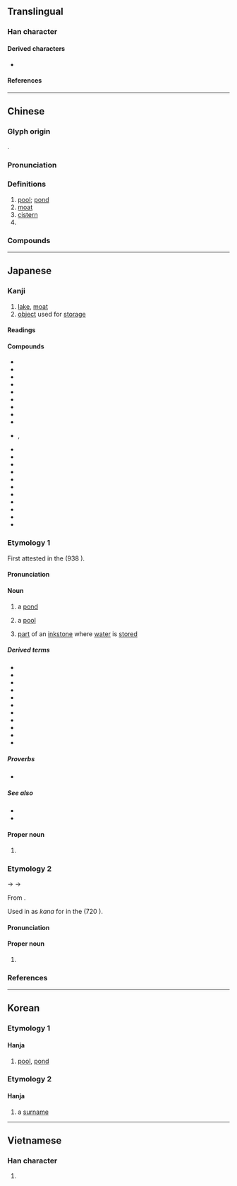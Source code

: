 {{character info/new}}
==Translingual==
{{stroke order|strokes=6}}

===Han character===
{{Han char|rn=85|rad=水|as=03|sn=6|four=34112|canj=EPD|ids=⿰氵也}}

====Derived characters====
* {{l|mul|[[𠲨]], [[𨦥]], [[𪢏]], [[𩶴]], [[𫇻]], [[筂]], [[𦈳]]}}

====References====
{{Han ref|kx=0606.050|dkj=17141|dj=1000.010|hdz=31555.030|uh=6C60}}

----

==Chinese==
{{zh-forms}}

===Glyph origin===
{{Han etyl}}
{{Han compound|水|alt1=氵|也|ls=psc|c1=s|c2=p}}.

===Pronunciation===
{{zh-pron
|m=chí
|ma=y
|c=ci4
|h=pfs=chhṳ̀
|md=diè/dò̤
|mn=tî
|mn-t=di5
|w=3zr
|mc=y
|oc=y
|cat=n,pn
}}

===Definitions===
{{zh-hanzi}}

# [[pool]]; [[pond]]
# [[moat]]
# [[cistern]]
# {{surname|lang=zh}}

===Compounds===
{{zh-der|弄兵潢池|伏打電池|乾電池|城池|化糞池|劍池|噴水池|太液池|印池|他瑪羅池|天池|巴油池|差池|太陽電池|咸池|呼倫池|尹霍夫池|堅城深池|光電池|池魚之禍|清水池|殃及池魚|滇池|暈池|洿池|東門之池|游泳池|樂池|澠池|池湯|曲江池|瑤池|池堂|瑤池玉液|窮池之魚|瑤池金母|昆池劫灰|昆明池|池中蛟龍|池坊流|池魚之殃|池榭|水池|浴池|池魚籠鳥|池沼|硯池|石城湯池|澠池之功|池塘|泳池|泮池|湯池鐵城|揮翰臨池|潢池|濾水池|瑤池閬苑|池中物|池座|池鹽|澠池會|湯池|池魚林木|池魚堂燕|池魚|池隍|池子|潢池弄兵|配水池|血汙池|蓄水池|龍池|難越雷池|陂池|跳水池|駕返瑤池|墨水池|魚池|解池|舞池|魚池鄉|翰池|蓄電池|華池|墨池筆塚|茅池|鹼性電池|鵝池|鳳池|跪池|臨池|蓮池|電池|黃池|金城湯池|雷池|酒池|酒池肉林|高城深池|鹽池|臨池學書|鳳凰池|裝池|非池中物|洗手池|藕池|陳池|雲池|澗池|天池埡|池上}}

{{zh-cat|Intermediate}}

----

==Japanese==

===Kanji===
{{ja-kanji|grade=2|rs=水03}}

# [[lake]], [[moat]]
# [[object]] used for [[storage]]

====Readings====
{{ja-readings
|goon=じ<ぢ, だ
|kanon=ち, た
|kun=いけ-
}}

====Compounds====
{{der-top|Compounds}}
* {{ja-r|池%魚|ち%ぎょ}}
* {{ja-r|池%水|ち%すい}}
* {{ja-r|池%沼|ち%しょう}}
* {{ja-r|池%泉|ち%せん}}
* {{ja-r|池%亭|ち%てい}}
* {{ja-r|池%汀|ち%てい}}
* {{ja-r|池%頭|ち%とう}}
* {{ja-r|池%畔|ち%なん}}
* {{ja-r|印%池|いん%ち}}
* {{ja-r|園%池|えん%ち|rom=-}}, {{ja-r|苑%池|えん%ち}}
* {{ja-r|金%城%湯%池|きん%じょう%とう%ち}}
* {{ja-r|酒%池%肉%林|しゅ%ち%にく%りん}}
* {{ja-r|城%池|じょう%ち}}
* {{ja-r|滇%池|^てん%ち}}
* {{ja-r|電%池|でん%ち}}
* {{ja-r|肉%池|にく%ち}}
* {{ja-r|墨%池|ぼく%ち}}
* {{ja-r|瑶%池|よう%ち}}
* {{ja-r|貯%水%池|ちょう%すい%ち}}
* {{ja-r|養%魚%池|よう%ぎょ%ち}}
* {{ja-r|養%殖%池|よう%しょく%ち}}
{{der-bottom}}

===Etymology 1===
{{ja-kanjitab|yomi=k|いけ}}

First attested in the ''{{w|Wamyō Ruijushō}}'' (938 {{CE}}).

====Pronunciation====
{{ja-pron|yomi=k|いけ|acc=2|acc_ref=DJR}}

====Noun====
{{ja-noun|いけ}}

# a [[pond]] {{gl|[[small]] [[lake]] or [[pool]]}}
#: {{ja-usex|'''池'''を乾す|'''いけ''' を ほす|drain a '''pond'''}}
# a [[pool]] {{gl|small [[amount]] of [[liquid]] in a [[surface]]}}
# {{lb|ja|calligraphy|sort=いけ}} [[part]] of an [[inkstone]] where [[water]] is [[store]]d
#: {{syn|ja|海|tr=umi}}

=====Derived terms=====
{{der-top}}
* {{ja-r|池%袋|^いけ%ぶくろ}}
* {{ja-r|内池|うち.いけ}}
* {{ja-r|涸れ池|かれいけ}}
* {{ja-r|枯れ池|かれいけ}}
* {{ja-r|心の池|こころ の いけ}}
* {{ja-r|猿%沢%池|^さる%さわ-の%-いけ}}
* {{ja-r|人工 池|じんこう いけ}}
* {{ja-r|溜め池|ためいけ}}
* {{ja-r|溜池|てめいけ}}
* {{ja-r|古池|ふるいけ}}
* {{ja-r|用水 池|ようすい いけ}}
{{der-bottom}}

=====Proverbs=====
* {{ja-r|池に落ちた犬はたたけ|いけ に おちた いぬ は たたけ}}

=====See also=====
* {{ja-r|硯|すずり|[[inkstone]]}}
* {{ja-r|堀|ほり|[[moat]]}}

====Proper noun====
{{ja-pos|proper|いけ}}

# {{surname|lang=ja|sort=いけ|A=a|nodot=1}}

===Etymology 2===
{{ja-kanjitab|yomi=kanon|ち}}

{{IPAchar|/tʲie/}} → {{IPAchar|/ti/}} → {{IPAchar|/t͡ɕi/}}

From {{bor|ja|ltc|sort=ち|-}} {{ltc-l|池|id=1}}.

Used in {{w|Old Japanese}} as {{m|ja|借音|tr=shakuon}} ''kana'' for {{IPAfont|⟨ti⟩}} in the ''{{w|Nihon Shoki}}'' (720 {{CE}}).

====Pronunciation====
{{ja-pron|yomi=kanon|ち}}

====Proper noun====
{{ja-pos|proper|ち}}

# {{surname|lang=ja|sort=ち|A=a|nodot=1}}

===References===
<references/>

----

==Korean==

===Etymology 1===

====Hanja====
{{ko-hanja/new|연못|지}}

# [[pool]], [[pond]]

===Etymology 2===

====Hanja====
{{ko-hanja/new|이름|타}}

# a [[surname]]

----

==Vietnamese==

===Han character===
{{vi-hantu|[[trì]], [[đìa]], [[trầy]], [[trề]], [[tri]], [[thế]]|rs=水03}}

# {{defn|lang=vi|sort=水03}}